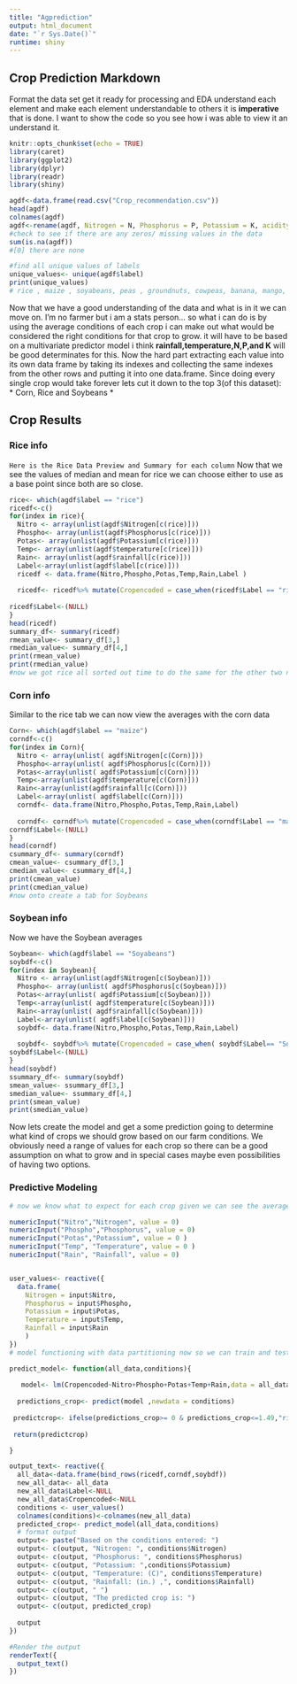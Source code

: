 ---
title: "Agprediction"
output: html_document
date: "`r Sys.Date()`"
runtime: shiny
---
## Crop Prediction Markdown {.tabset}


Format the data set get it ready for processing and EDA understand each element and make each element understandable to others it is **imperative** that is done. I want to show the code so you see how i was able to view it an understand it.  
```{r setup, include=FALSE, echo = TRUE }
knitr::opts_chunk$set(echo = TRUE)
library(caret)
library(ggplot2)
library(dplyr)
library(readr)
library(shiny)

agdf<-data.frame(read.csv("Crop_recommendation.csv"))
head(agdf)
colnames(agdf)
agdf<-rename(agdf, Nitrogen = N, Phosphorus = P, Potassium = K, acidity = ph)
#check to see if there are any zeros/ missing values in the data 
sum(is.na(agdf))
#[0] there are none 

#find all unique values of labels 
unique_values<- unique(agdf$label)
print(unique_values)
# rice , maize , soyabeans, peas , groundnuts, cowpeas, banana, mango, grapes , watermelon, apple, orange, cotton , coffee 

```


Now that we have a good understanding of the data and what is in it we can move on. I'm no farmer but i am a stats person... so what i can do is by using the average conditions of each crop i can make out what would be considered the right conditions for that crop to grow. it will have to be based on a multivariate predictor model i think **rainfall,temperature,N,P,and K** will be good determinates for this. Now the hard part extracting each value into its own data frame by taking its indexes and collecting the same indexes from the other rows and putting it into one data.frame. Since doing every single crop would take forever lets cut it down to the top 3(of this dataset): *\ Corn, Rice and Soybeans \*

## Crop Results {.tabset}
### Rice info
`Here is the Rice Data Preview and Summary for each column` 
Now that we see the values of median and mean for rice we can choose either to use as a base point since both are so close. 
```{r sift data, echo=FALSE, eval = TRUE, }

rice<- which(agdf$label == "rice") 
ricedf<-c()
for(index in rice){
  Nitro <- array(unlist(agdf$Nitrogen[c(rice)]))
  Phospho<- array(unlist(agdf$Phosphorus[c(rice)]))
  Potas<- array(unlist(agdf$Potassium[c(rice)]))
  Temp<- array(unlist(agdf$temperature[c(rice)]))
  Rain<- array(unlist(agdf$rainfall[c(rice)]))
  Label<-array(unlist(agdf$label[c(rice)]))
  ricedf <- data.frame(Nitro,Phospho,Potas,Temp,Rain,Label )
  
  ricedf<- ricedf%>% mutate(Cropencoded = case_when(ricedf$Label == "rice"~1)) 
                                                        
ricedf$Label<-(NULL)
}
head(ricedf)
summary_df<- summary(ricedf)
rmean_value<- summary_df[3,]
rmedian_value<- summary_df[4,]
print(rmean_value)
print(rmedian_value)
#now we got rice all sorted out time to do the same for the other two now the easy part copy and past the code 

```
### Corn info
Similar to the rice tab we can now view the averages with the corn data 

```{r, echo=FALSE}
Corn<- which(agdf$label == "maize") 
corndf<-c()
for(index in Corn){
  Nitro <- array(unlist( agdf$Nitrogen[c(Corn)]))
  Phospho<-array(unlist( agdf$Phosphorus[c(Corn)]))
  Potas<-array(unlist( agdf$Potassium[c(Corn)]))
  Temp<-array(unlist(agdf$temperature[c(Corn)])) 
  Rain<-array(unlist(agdf$rainfall[c(Corn)]))
  Label<-array(unlist( agdf$label[c(Corn)]))
  corndf<- data.frame(Nitro,Phospho,Potas,Temp,Rain,Label)
  
  corndf<- corndf%>% mutate(Cropencoded = case_when(corndf$Label == "maize" ~ 2)) 
corndf$Label<-(NULL)
}
head(corndf)
csummary_df<- summary(corndf)
cmean_value<- csummary_df[3,]
cmedian_value<- csummary_df[4,]
print(cmean_value)
print(cmedian_value)
#now onto create a tab for Soybeans 
```
### Soybean info 
Now we have the Soybean averages 
```{r, echo=FALSE}
Soybean<- which(agdf$label == "Soyabeans") 
soybdf<-c()
for(index in Soybean){
  Nitro <- array(unlist(agdf$Nitrogen[c(Soybean)]))
  Phospho<- array(unlist( agdf$Phosphorus[c(Soybean)]))
  Potas<-array(unlist( agdf$Potassium[c(Soybean)]))
  Temp<-array(unlist( agdf$temperature[c(Soybean)]))
  Rain<-array(unlist( agdf$rainfall[c(Soybean)]))
  Label<-array(unlist( agdf$label[c(Soybean)]))
  soybdf<- data.frame(Nitro,Phospho,Potas,Temp,Rain,Label)
  
  soybdf<- soybdf%>% mutate(Cropencoded = case_when( soybdf$Label== "Soyabeans"~3)) 
soybdf$Label<-(NULL)
}
head(soybdf)
ssummary_df<- summary(soybdf)
smean_value<- ssummary_df[3,]
smedian_value<- ssummary_df[4,]
print(smean_value)
print(smedian_value)

```

Now lets create the model and get a some prediction going to determine what kind of crops we should grow based on our farm conditions. We obviously need a range of values for each crop so there can be a good assumption on what to grow and in special cases maybe even possibilities of having two options. 

### Predictive Modeling 

```{r, input chunk, echo = FALSE }
# now we know what to expect for each crop given we can see the averages to help us guess now we can build our predictive model 

numericInput("Nitro","Nitrogen", value = 0)
numericInput("Phospho","Phosphorus", value = 0)
numericInput("Potas","Potassium", value = 0 )
numericInput("Temp", "Temperature", value = 0 )
numericInput("Rain", "Rainfall", value = 0)


user_values<- reactive({
  data.frame( 
    Nitrogen = input$Nitro,
    Phosphorus = input$Phospho, 
    Potassium = input$Potas,
    Temperature = input$Temp, 
    Rainfall = input$Rain
    )
})
# model functioning with data partitioning now so we can train and test the model 

predict_model<- function(all_data,conditions){
   
   model<- lm(Cropencoded~Nitro+Phospho+Potas+Temp+Rain,data = all_data)
   
  predictions_crop<- predict(model ,newdata = conditions)
 
 predictcrop<- ifelse(predictions_crop>= 0 & predictions_crop<=1.49,"rice",ifelse(predictions_crop>1.49 & predictions_crop<=2.49,"corn",ifelse(predictions_crop> 2.49,"Soybean","Other"))) 
 
 return(predictcrop)

}

output_text<- reactive({
  all_data<-data.frame(bind_rows(ricedf,corndf,soybdf))
  new_all_data<- all_data 
  new_all_data$Label<-NULL
  new_all_data$Cropencoded<-NULL
  conditions <- user_values()
  colnames(conditions)<-colnames(new_all_data)
  predicted_crop<- predict_model(all_data,conditions)
  # format output 
  output<- paste("Based on the conditions entered: ")
  output<- c(output, "Nitrogen: ", conditions$Nitrogen)
  output<- c(output, "Phosphorus: ", conditions$Phosphorus)
  output<- c(output, "Potassium: ",conditions$Potassium)
  output<- c(output, "Temperature: (C)", conditions$Temperature)
  output<- c(output, "Rainfall: (in.) ,", conditions$Rainfall)
  output<- c(output, " ")
  output<- c(output, "The predicted crop is: ")
  output<- c(output, predicted_crop)
  
  output
})

#Render the output 
renderText({
  output_text()
})
```


